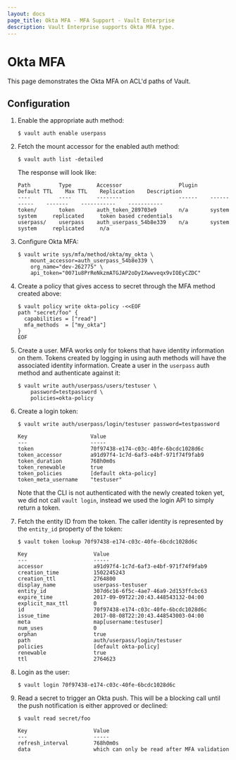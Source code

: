 ```yaml
---
layout: docs
page_title: Okta MFA - MFA Support - Vault Enterprise
description: Vault Enterprise supports Okta MFA type.
---
```


# Okta MFA

This page demonstrates the Okta MFA on ACL'd paths of Vault.

## Configuration

1. Enable the appropriate auth method:

   ```text
   $ vault auth enable userpass
   ```

1. Fetch the mount accessor for the enabled auth method:

   ```text
   $ vault auth list -detailed
   ```

   The response will look like:

   ```text
   Path         Type        Accessor                  Plugin    Default TTL    Max TTL    Replication    Description
   ----         ----        --------                  ------    -----------    -------    -----------    -----------
   token/       token       auth_token_289703e9       n/a       system         system     replicated     token based credentials
   userpass/    userpass    auth_userpass_54b8e339    n/a       system         system     replicated     n/a
   ```

1. Configure Okta MFA:

   ```text
   $ vault write sys/mfa/method/okta/my_okta \
       mount_accessor=auth_userpass_54b8e339 \
       org_name="dev-262775" \
       api_token="0071u8PrReNkzmATGJAP2oDyIXwwveqx9vIOEyCZDC"
   ```

1. Create a policy that gives access to secret through the MFA method created
   above:

   ```text
   $ vault policy write okta-policy -<<EOF
   path "secret/foo" {
     capabilities = ["read"]
     mfa_methods  = ["my_okta"]
   }
   EOF
   ```

1. Create a user. MFA works only for tokens that have identity information on
   them. Tokens created by logging in using auth methods will have the associated
   identity information. Create a user in the `userpass` auth method and
   authenticate against it:

   ```text
   $ vault write auth/userpass/users/testuser \
       password=testpassword \
       policies=okta-policy
   ```

1. Create a login token:

   ```text
   $ vault write auth/userpass/login/testuser password=testpassword

   Key                    Value
   ---                    -----
   token                  70f97438-e174-c03c-40fe-6bcdc1028d6c
   token_accessor         a91d97f4-1c7d-6af3-e4bf-971f74f9fab9
   token_duration         768h0m0s
   token_renewable        true
   token_policies         [default okta-policy]
   token_meta_username    "testuser"
   ```

   Note that the CLI is not authenticated with the newly created token yet, we
   did not call `vault login`, instead we used the login API to simply return a
   token.

1. Fetch the entity ID from the token. The caller identity is represented by the
   `entity_id` property of the token:

   ```text
   $ vault token lookup 70f97438-e174-c03c-40fe-6bcdc1028d6c

   Key                     Value
   ---                     -----
   accessor                a91d97f4-1c7d-6af3-e4bf-971f74f9fab9
   creation_time           1502245243
   creation_ttl            2764800
   display_name            userpass-testuser
   entity_id               307d6c16-6f5c-4ae7-46a9-2d153ffcbc63
   expire_time             2017-09-09T22:20:43.448543132-04:00
   explicit_max_ttl        0
   id                      70f97438-e174-c03c-40fe-6bcdc1028d6c
   issue_time              2017-08-08T22:20:43.448543003-04:00
   meta                    map[username:testuser]
   num_uses                0
   orphan                  true
   path                    auth/userpass/login/testuser
   policies                [default okta-policy]
   renewable               true
   ttl                     2764623
   ```

1. Login as the user:

   ```text
   $ vault login 70f97438-e174-c03c-40fe-6bcdc1028d6c
   ```

1. Read a secret to trigger an Okta push. This will be a blocking call until
   the push notification is either approved or declined:

   ```text
   $ vault read secret/foo

   Key                     Value
   ---                     -----
   refresh_interval        768h0m0s
   data                    which can only be read after MFA validation
   ```
